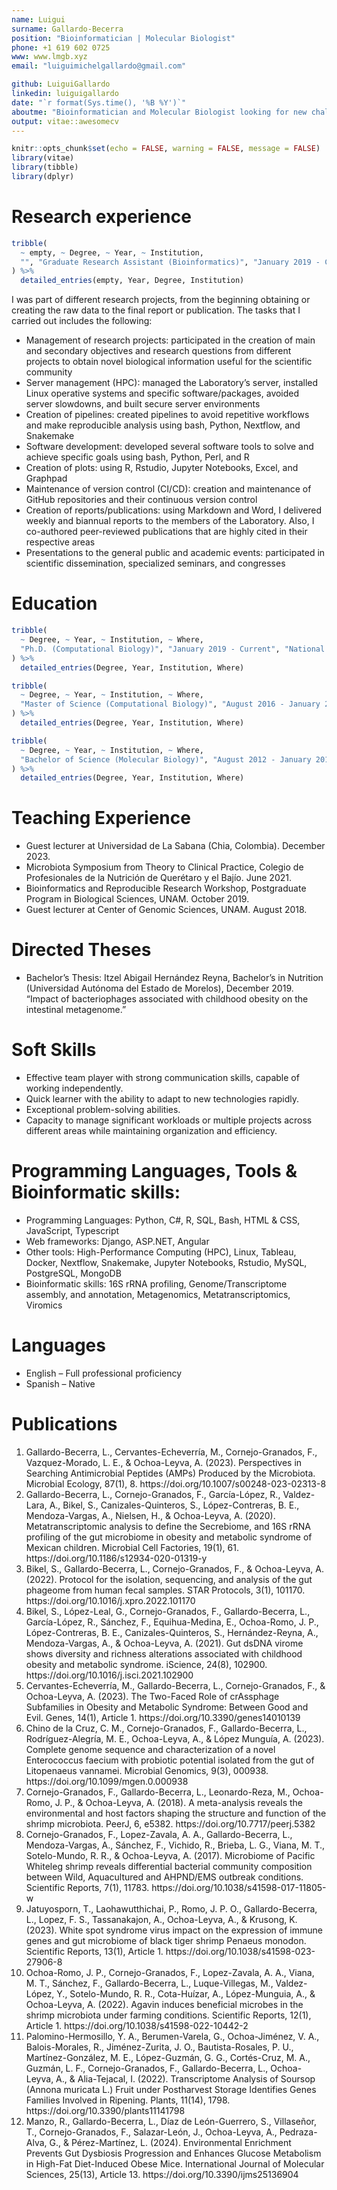 ```yaml
---
name: Luigui
surname: Gallardo-Becerra
position: "Bioinformatician | Molecular Biologist"
phone: +1 619 602 0725
www: www.lmgb.xyz
email: "luiguimichelgallardo@gmail.com"

github: LuiguiGallardo
linkedin: luiguigallardo
date: "`r format(Sys.time(), '%B %Y')`"
aboutme: "Bioinformatician and Molecular Biologist looking for new challenges to apply and expand my skills. In recent years, I participated in different projects using modern Genomic technologies (NGS), Data Analysis, and Data Science, to obtain novel biological information that culminated in high-impact peer-reviewed scientific publications"
output: vitae::awesomecv
---
```


```r
knitr::opts_chunk$set(echo = FALSE, warning = FALSE, message = FALSE)
library(vitae)
library(tibble)
library(dplyr)
```

# Research experience
```r
tribble(
  ~ empty, ~ Degree, ~ Year, ~ Institution,
  "", "Graduate Research Assistant (Bioinformatics)", "January 2019 - Current", "Institute of Biotechnology, UNAM",  
) %>% 
  detailed_entries(empty, Year, Degree, Institution)
```

I was part of different research projects, from the beginning obtaining or creating the raw data to the final report or publication. The tasks that I carried out includes the following:

* Management of research projects: participated in the creation of main and secondary objectives and research questions from different projects to obtain novel biological information useful for the scientific community
* Server management (HPC): managed the Laboratory's server, installed Linux operative systems and specific software/packages, avoided server slowdowns, and built secure server environments
* Creation of pipelines: created pipelines to avoid repetitive workflows and make reproducible analysis using bash, Python, Nextflow, and Snakemake
* Software development: developed several software tools to solve and achieve specific goals using bash, Python, Perl, and R
* Creation of plots: using R, Rstudio, Jupyter Notebooks, Excel, and Graphpad
* Maintenance of version control (CI/CD): creation and maintenance of GitHub repositories and their continuous version control 
* Creation of reports/publications: using Markdown and Word, I delivered weekly and biannual reports to the members of the Laboratory. Also, I co-authored peer-reviewed publications that are highly cited in their respective areas
* Presentations to the general public and academic events: participated in scientific dissemination, specialized seminars, and congresses

# Education
```r
tribble(
  ~ Degree, ~ Year, ~ Institution, ~ Where,
  "Ph.D. (Computational Biology)", "January 2019 - Current", "National Autonomous University of Mexico", "Mexico City, Mexico"
) %>% 
  detailed_entries(Degree, Year, Institution, Where)
```


```r
tribble(
  ~ Degree, ~ Year, ~ Institution, ~ Where,
  "Master of Science (Computational Biology)", "August 2016 - January 2019", "National Autonomous University of Mexico", "Mexico City, Mexico"
) %>% 
  detailed_entries(Degree, Year, Institution, Where)
```


```r
tribble(
  ~ Degree, ~ Year, ~ Institution, ~ Where,
  "Bachelor of Science (Molecular Biology)", "August 2012 - January 2016", "University of Guadalajara", "Guadalajara, Mexico"
) %>% 
  detailed_entries(Degree, Year, Institution, Where)
```

# Teaching Experience
* Guest lecturer at Universidad de La Sabana (Chia, Colombia). December 2023.
* Microbiota Symposium from Theory to Clinical Practice, Colegio de Profesionales de la Nutrición de Querétaro y el Bajío. June 2021.
* Bioinformatics and Reproducible Research Workshop, Postgraduate Program in Biological Sciences, UNAM. October 2019.
* Guest lecturer at Center of Genomic Sciences, UNAM. August 2018.

# Directed Theses
* Bachelor's Thesis: Itzel Abigail Hernández Reyna, Bachelor's in Nutrition (Universidad Autónoma del Estado de Morelos), December 2019. "Impact of bacteriophages associated with childhood obesity on the intestinal metagenome."

# Soft Skills
* Effective team player with strong communication skills, capable of working independently.
* Quick learner with the ability to adapt to new technologies rapidly.
* Exceptional problem-solving abilities.
* Capacity to manage significant workloads or multiple projects across different areas while maintaining organization and efficiency.

# Programming Languages, Tools & Bioinformatic skills:
* Programming Languages: Python, C#, R, SQL, Bash, HTML & CSS, JavaScript, Typescript
* Web frameworks: Django, ASP.NET, Angular
* Other tools: High-Performance Computing (HPC), Linux, Tableau, Docker, Nextflow, Snakemake, Jupyter Notebooks, Rstudio, MySQL, PostgreSQL, MongoDB
* Bioinformatic skills: 16S rRNA profiling, Genome/Transcriptome assembly, and annotation, Metagenomics, Metatranscriptomics, Viromics

# Languages
* English – Full professional proficiency
* Spanish – Native

# Publications
1. Gallardo-Becerra, L., Cervantes-Echeverría, M., Cornejo-Granados, F., Vazquez-Morado, L. E., & Ochoa-Leyva, A. (2023). Perspectives in Searching Antimicrobial Peptides (AMPs) Produced by the Microbiota. Microbial Ecology, 87(1), 8. https://doi.org/10.1007/s00248-023-02313-8
2. Gallardo-Becerra, L., Cornejo-Granados, F., García-López, R., Valdez-Lara, A., Bikel, S., Canizales-Quinteros, S., López-Contreras, B. E., Mendoza-Vargas, A., Nielsen, H., & Ochoa-Leyva, A. (2020). Metatranscriptomic analysis to define the Secrebiome, and 16S rRNA profiling of the gut microbiome in obesity and metabolic syndrome of Mexican children. Microbial Cell Factories, 19(1), 61. https://doi.org/10.1186/s12934-020-01319-y
3. Bikel, S., Gallardo-Becerra, L., Cornejo-Granados, F., & Ochoa-Leyva, A. (2022). Protocol for the isolation, sequencing, and analysis of the gut phageome from human fecal samples. STAR Protocols, 3(1), 101170. https://doi.org/10.1016/j.xpro.2022.101170
4. Bikel, S., López-Leal, G., Cornejo-Granados, F., Gallardo-Becerra, L., García-López, R., Sánchez, F., Equihua-Medina, E., Ochoa-Romo, J. P., López-Contreras, B. E., Canizales-Quinteros, S., Hernández-Reyna, A., Mendoza-Vargas, A., & Ochoa-Leyva, A. (2021). Gut dsDNA virome shows diversity and richness alterations associated with childhood obesity and metabolic syndrome. iScience, 24(8), 102900. https://doi.org/10.1016/j.isci.2021.102900
5. Cervantes-Echeverría, M., Gallardo-Becerra, L., Cornejo-Granados, F., & Ochoa-Leyva, A. (2023). The Two-Faced Role of crAssphage Subfamilies in Obesity and Metabolic Syndrome: Between Good and Evil. Genes, 14(1), Article 1. https://doi.org/10.3390/genes14010139
6. Chino de la Cruz, C. M., Cornejo-Granados, F., Gallardo-Becerra, L., Rodríguez-Alegría, M. E., Ochoa-Leyva, A., & López Munguía, A. (2023). Complete genome sequence and characterization of a novel Enterococcus faecium with probiotic potential isolated from the gut of Litopenaeus vannamei. Microbial Genomics, 9(3), 000938. https://doi.org/10.1099/mgen.0.000938
7. Cornejo-Granados, F., Gallardo-Becerra, L., Leonardo-Reza, M., Ochoa-Romo, J. P., & Ochoa-Leyva, A. (2018). A meta-analysis reveals the environmental and host factors shaping the structure and function of the shrimp microbiota. PeerJ, 6, e5382. https://doi.org/10.7717/peerj.5382
8. Cornejo-Granados, F., Lopez-Zavala, A. A., Gallardo-Becerra, L., Mendoza-Vargas, A., Sánchez, F., Vichido, R., Brieba, L. G., Viana, M. T., Sotelo-Mundo, R. R., & Ochoa-Leyva, A. (2017). Microbiome of Pacific Whiteleg shrimp reveals differential bacterial community composition between Wild, Aquacultured and AHPND/EMS outbreak conditions. Scientific Reports, 7(1), 11783. https://doi.org/10.1038/s41598-017-11805-w
9. Jatuyosporn, T., Laohawutthichai, P., Romo, J. P. O., Gallardo-Becerra, L., Lopez, F. S., Tassanakajon, A., Ochoa-Leyva, A., & Krusong, K. (2023). White spot syndrome virus impact on the expression of immune genes and gut microbiome of black tiger shrimp Penaeus monodon. Scientific Reports, 13(1), Article 1. https://doi.org/10.1038/s41598-023-27906-8
10. Ochoa-Romo, J. P., Cornejo-Granados, F., Lopez-Zavala, A. A., Viana, M. T., Sánchez, F., Gallardo-Becerra, L., Luque-Villegas, M., Valdez-López, Y., Sotelo-Mundo, R. R., Cota-Huízar, A., López-Munguia, A., & Ochoa-Leyva, A. (2022). Agavin induces beneficial microbes in the shrimp microbiota under farming conditions. Scientific Reports, 12(1), Article 1. https://doi.org/10.1038/s41598-022-10442-2
11. Palomino-Hermosillo, Y. A., Berumen-Varela, G., Ochoa-Jiménez, V. A., Balois-Morales, R., Jiménez-Zurita, J. O., Bautista-Rosales, P. U., Martínez-González, M. E., López-Guzmán, G. G., Cortés-Cruz, M. A., Guzmán, L. F., Cornejo-Granados, F., Gallardo-Becerra, L., Ochoa-Leyva, A., & Alia-Tejacal, I. (2022). Transcriptome Analysis of Soursop (Annona muricata L.) Fruit under Postharvest Storage Identifies Genes Families Involved in Ripening. Plants, 11(14), 1798. https://doi.org/10.3390/plants11141798
12. Manzo, R., Gallardo-Becerra, L., Díaz de León-Guerrero, S., Villaseñor, T., Cornejo-Granados, F., Salazar-León, J., Ochoa-Leyva, A., Pedraza-Alva, G., & Pérez-Martínez, L. (2024). Environmental Enrichment Prevents Gut Dysbiosis Progression and Enhances Glucose Metabolism in High-Fat Diet-Induced Obese Mice. International Journal of Molecular Sciences, 25(13), Article 13. https://doi.org/10.3390/ijms25136904

